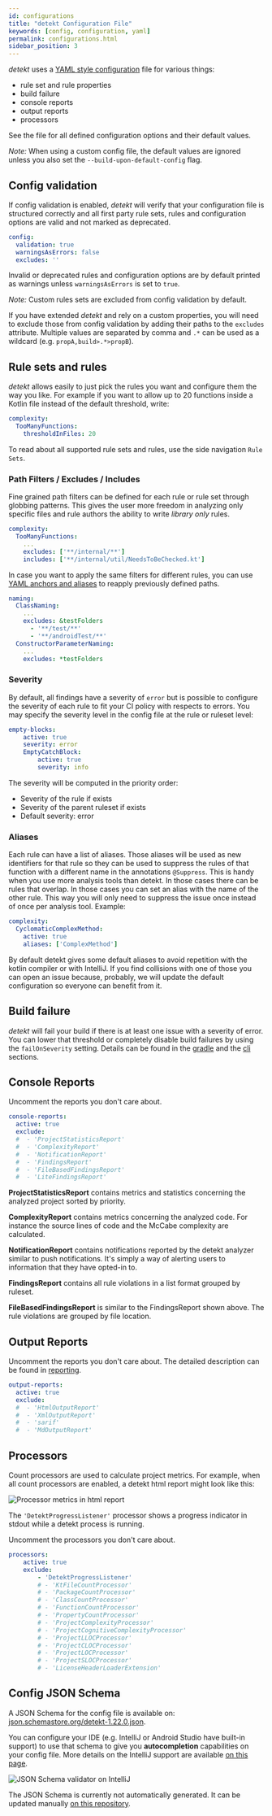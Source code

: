 ```yaml
---
id: configurations
title: "detekt Configuration File"
keywords: [config, configuration, yaml]
permalink: configurations.html
sidebar_position: 3
---
```



_detekt_ uses a [YAML style configuration](https://yaml.org/spec/1.2/spec.html) file for various things:

- rule set and rule properties
- build failure
- console reports
- output reports
- processors

See the <DefaultConfigurationFile /> file for all defined configuration options and their default values. 

_Note:_ When using a custom config file, the default values are ignored unless you also set the `--build-upon-default-config` flag.

## Config validation

If config validation is enabled, _detekt_ will verify that your configuration file is structured correctly and all first party rule sets, rules and configuration options are valid and not marked as deprecated.

```yaml
config:
  validation: true
  warningsAsErrors: false
  excludes: ''
```

Invalid or deprecated rules and configuration options are by default printed as warnings unless `warningsAsErrors` is set to `true`.

_Note:_ Custom rules sets are excluded from config validation by default.

If you have extended _detekt_ and rely on a custom properties, you will need to exclude those from config validation by adding their paths to the `excludes` attribute. Multiple values are separated by comma and `.*` can be used as a wildcard (e.g. `propA,build>.*>propB`).

## Rule sets and rules

_detekt_ allows easily to just pick the rules you want and configure them the way you like.
For example if you want to allow up to 20 functions inside a Kotlin file instead of the default threshold, write:

```yaml
complexity:
  TooManyFunctions:
    thresholdInFiles: 20
```

To read about all supported rule sets and rules, use the side navigation `Rule Sets`.

### Path Filters / Excludes / Includes

Fine grained path filters can be defined for each rule or rule set through globbing patterns.
This gives the user more freedom in analyzing only specific files
and rule authors the ability to write *library only* rules.

```yaml
complexity:
  TooManyFunctions:
    ...
    excludes: ['**/internal/**']
    includes: ['**/internal/util/NeedsToBeChecked.kt']
```

In case you want to apply the same filters for different rules, you can use
[YAML anchors and aliases](https://yaml.org/spec/1.2/spec.html#id2785586) to reapply previously defined paths.

```yaml
naming:
  ClassNaming:
    ...
    excludes: &testFolders
      - '**/test/**'
      - '**/androidTest/**'
  ConstructorParameterNaming:
    ...
    excludes: *testFolders
```

### Severity

By default, all findings have a severity of `error` but is possible to configure the severity of each rule to fit
your CI policy with respects to errors. You may specify the severity level in the config file at the rule or ruleset
level:

```yaml
empty-blocks:
    active: true
    severity: error
    EmptyCatchBlock:
        active: true
        severity: info
```

The severity will be computed in the priority order:

- Severity of the rule if exists
- Severity of the parent ruleset if exists
- Default severity: error

### Aliases

Each rule can have a list of aliases. Those aliases will be used as new identifiers for that rule so they can be used
to suppress the rules of that function with a different name in the annotations `@Suppress`. This is handy when you use
more analysis tools than detekt. In those cases there can be rules that overlap. In those cases you can set an alias
with the name of the other rule. This way you will only need to suppress the issue once instead of once per analysis
tool. Example:

```yaml
complexity:
  CyclomaticComplexMethod:
    active: true
    aliases: ['ComplexMethod']
```

By default detekt gives some default aliases to avoid repetition with the kotlin compiler or with IntelliJ. If you find
collisions with one of those you can open an issue because, probably, we will update the default configuration so
everyone can benefit from it.

## Build failure

_detekt_ will fail your build if there is at least one issue with a severity of error. You can lower that threshold
or completely disable build failures by using the `failOnSeverity` setting. Details can be found in the
[gradle](../gettingstarted/gradle.mdx) and the [cli](../gettingstarted/cli.mdx) sections.

## Console Reports

Uncomment the reports you don't care about.

```yaml
console-reports:
  active: true
  exclude:
  #  - 'ProjectStatisticsReport'
  #  - 'ComplexityReport'
  #  - 'NotificationReport'
  #  - 'FindingsReport'
  #  - 'FileBasedFindingsReport'
  #  - 'LiteFindingsReport'
```

**ProjectStatisticsReport** contains metrics and statistics concerning the analyzed project sorted by priority.

**ComplexityReport** contains metrics concerning the analyzed code. 
For instance the source lines of code and the McCabe complexity are calculated.

**NotificationReport** contains notifications reported by the detekt analyzer similar to push notifications. 
It's simply a way of alerting users to information that they have opted-in to.

**FindingsReport** contains all rule violations in a list format grouped by ruleset.

**FileBasedFindingsReport** is similar to the FindingsReport shown above. 
The rule violations are grouped by file location.

## Output Reports

Uncomment the reports you don't care about. The detailed description can be found in [reporting](reporting.md).

```yaml
output-reports:
  active: true
  exclude:
  #  - 'HtmlOutputReport'
  #  - 'XmlOutputReport'
  #  - 'sarif'
  #  - 'MdOutputReport'
```


## Processors

Count processors are used to calculate project metrics.
For example, when all count processors are enabled, a detekt html report might look like this:

![Processor metrics in html report](/img/tutorial/processor_metrics_in_html_report.png)

The `'DetektProgressListener'` processor shows a progress indicator in stdout while a detekt process is running.

Uncomment the processors you don't care about.

```yaml
processors:
    active: true
    exclude:
        - 'DetektProgressListener'
        # - 'KtFileCountProcessor'
        # - 'PackageCountProcessor'
        # - 'ClassCountProcessor'
        # - 'FunctionCountProcessor'
        # - 'PropertyCountProcessor'
        # - 'ProjectComplexityProcessor'
        # - 'ProjectCognitiveComplexityProcessor'
        # - 'ProjectLLOCProcessor'
        # - 'ProjectCLOCProcessor'
        # - 'ProjectLOCProcessor'
        # - 'ProjectSLOCProcessor'
        # - 'LicenseHeaderLoaderExtension'
```

## Config JSON Schema

A JSON Schema for the config file is available on: [json.schemastore.org/detekt-1.22.0.json](https://json.schemastore.org/detekt-1.22.0.json).

You can configure your IDE (e.g. IntelliJ or Android Studio have built-in support)
to use that schema to give you **autocompletion** capabilities on your config file.
More details on the IntelliJ support are available
[on this page](https://www.jetbrains.com/help/ruby/yaml.html#remote_json).

![JSON Schema validator on IntelliJ](/img/tutorial/json_schema_validator_intellij.png)

The JSON Schema is currently not automatically generated. It can be updated manually [on this repository](https://github.com/SchemaStore/schemastore).
